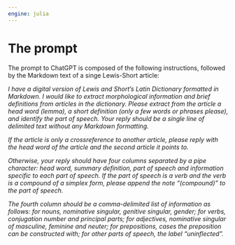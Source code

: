 ```yaml
---
engine: julia
---
```


# The prompt

The prompt to ChatGPT is composed of the following instructions, followed by the Markdown text of a singe Lewis-Short article:

*I have a digital version of Lewis and Short's Latin Dictionary formatted in Markdown. I would like to extract morphological information and brief definitions from articles in the dictionary. Please extract from the article a head word (lemma), a short definition (only a few words or phrases please), and identify the part of speech.  Your reply should be a single line of delimited text without any Markdown formatting.*

*If the article is only a crossreference to another article, please reply with the head word of the article and the second article it points to.*

*Otherwise, your reply should have four columns separated by a pipe character: head word, summary definition, part of speech and information specific to each part of speech. If the part of speech is a verb and the verb is a compound of a simplex form, please append the note "(compound)" to the part of speech.*

*The fourth column should be a comma-delimited list of information as follows: for nouns, nominative singular, genitive singular, gender; for verbs, conjugation number and principal parts; for adjectives, nominative singular of masculine, feminine and neuter; for prepositions, cases the preposition can be constructed with; for other parts of speech, the label "uninflected".*